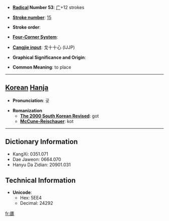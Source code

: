 * '''[[Wiktionary:Chinese radical index| Radical]] Number 53''': [[Wiktionary:Chinese radical index 广|广]]+12 strokes

* '''[[Wiktionary:Chinese total strokes index|Stroke number]]''': [[Wiktionary:Chinese total strokes index 15|15]]

* '''Stroke order''': 

* '''[[Wiktionary:Chinese four corner index|Four-Corner System]]''': 

* '''[[Wiktionary:Chinese Cangjie index|Cangjie input]]''': 戈十十心 (IJJP)

* '''Graphical Significance and Origin''': 

* '''Common Meaning''': to place

----

== [[Korean]] [[Hanja]] ==

* '''Pronunciation''': 곶

* '''Romanization'''
** '''[[The 2000 South Korean Revised Romanization|The 2000 South Korean Revised]]''': got
** '''[[McCune-Reischauer]]''': kot

----

== Dictionary Information ==

* KangXi: 0351.071
* Dae Jaweon: 0664.070
* Hanyu Da Zidian: 20901.031

== Technical Information ==

* '''Unicode''':
** Hex: 5EE4
** Decimal: 24292

[[fr:廤]]